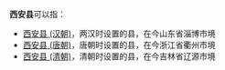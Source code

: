 '''西安县'''可以指：
*[[西安县_(汉朝)|西安县 (汉朝)]]，两汉时设置的县，在今山东省淄博市境
*[[西安县_(唐朝)|西安县 (唐朝)]]，唐朝时设置的县，在今浙江省衢州市境
*[[西安县_(清朝)|西安县 (清朝)]]，清朝时设置的县，在今吉林省辽源市境
{{Disambig|X|Cat=三字中国县名消歧义}}